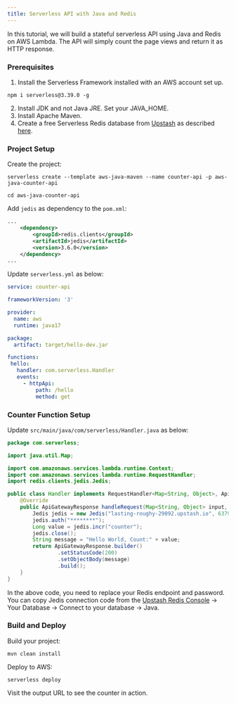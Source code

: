 ```yaml
---
title: Serverless API with Java and Redis
---
```


In this tutorial, we will build a stateful serverless API using Java and Redis
on AWS Lambda. The API will simply count the page views and return it as HTTP
response.

### Prerequisites

1. Install the Serverless Framework installed with an AWS account set up.
```shell
npm i serverless@3.39.0 -g
```
2. Install JDK and not Java JRE. Set your JAVA_HOME.
3. Install Apache Maven.
4. Create a free Serverless Redis database from
  [Upstash](https://console.upstash.com) as described
  [here](https://upstash.com/docs/redis/overall/getstarted).

### Project Setup

Create the project:

```shell
serverless create --template aws-java-maven --name counter-api -p aws-java-counter-api
```
```shell
cd aws-java-counter-api
```

Add `jedis` as dependency to the `pom.xml`:

```xml pom.xml
...
    <dependency>
        <groupId>redis.clients</groupId>
        <artifactId>jedis</artifactId>
        <version>3.6.0</version>
    </dependency>
...
```

Update `serverless.yml` as below:

```yaml serverless.yml
service: counter-api

frameworkVersion: '3'

provider:
  name: aws
  runtime: java17

package:
  artifact: target/hello-dev.jar

functions:
 hello:
   handler: com.serverless.Handler
   events:
     - httpApi:
         path: /hello
         method: get
```

### Counter Function Setup

Update `src/main/java/com/serverless/Handler.java` as below:

```java src/main/java/com/serverless/Handler.java
package com.serverless;

import java.util.Map;

import com.amazonaws.services.lambda.runtime.Context;
import com.amazonaws.services.lambda.runtime.RequestHandler;
import redis.clients.jedis.Jedis;

public class Handler implements RequestHandler<Map<String, Object>, ApiGatewayResponse> {
	@Override
	public ApiGatewayResponse handleRequest(Map<String, Object> input, Context context) {
		Jedis jedis = new Jedis("lasting-roughy-29092.upstash.io", 6379, true);
		jedis.auth("********");
		Long value = jedis.incr("counter");
		jedis.close();
		String message = "Hello World, Count:" + value;
		return ApiGatewayResponse.builder()
				.setStatusCode(200)
				.setObjectBody(message)
				.build();
	}
}
```

In the above code, you need to replace your Redis endpoint and password. You can copy Jedis connection code from the [Upstash Redis Console](https://console.upstash.com/redis) -> Your Database -> Connect to your database -> Java.

### Build and Deploy

Build your project:
```shell
mvn clean install
```

Deploy to AWS:
```shell
serverless deploy
```

Visit the output URL to see the counter in action.
